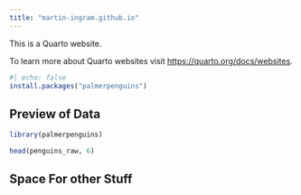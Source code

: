 ```yaml
---
title: "martin-ingram.github.io"
---
```


This is a Quarto website.

To learn more about Quarto websites visit <https://quarto.org/docs/websites>.

```r
#| echo: false
install.packages("palmerpenguins")
```


## Preview of Data

```r
library(palmerpenguins)

head(penguins_raw, 6)
```


## Space For other Stuff